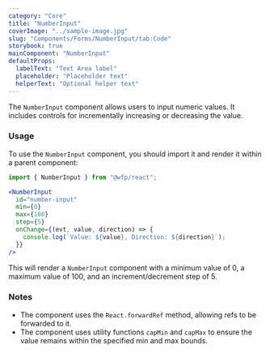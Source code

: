 ```yaml
---
category: "Core"
title: "NumberInput"
coverImage: "../sample-image.jpg"
slug: "Components/Forms/NumberInput/tab:Code"
storybook: true
mainComponent: "NumberInput"
defaultProps:
  labelText: "Text Area label"
  placeholder: "Placeholder text"
  helperText: "Optional helper text"
---
```


The `NumberInput` component allows users to input numeric values. It includes controls for incrementally increasing or decreasing the value.

### Usage

To use the `NumberInput` component, you should import it and render it within a parent component:

```jsx
import { NumberInput } from "@wfp/react";
```

```jsx
<NumberInput
  id="number-input"
  min={0}
  max={100}
  step={5}
  onChange={(evt, value, direction) => {
    console.log(`Value: ${value}, Direction: ${direction}`);
  }}
/>
```

This will render a `NumberInput` component with a minimum value of 0, a maximum value of 100, and an increment/decrement step of 5.

### Notes

- The component uses the `React.forwardRef` method, allowing refs to be forwarded to it.
- The component uses utility functions `capMin` and `capMax` to ensure the value remains within the specified min and max bounds.
